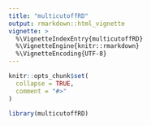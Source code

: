 ```yaml
---
title: "multicutoffRD"
output: rmarkdown::html_vignette
vignette: >
  %\VignetteIndexEntry{multicutoffRD}
  %\VignetteEngine{knitr::rmarkdown}
  %\VignetteEncoding{UTF-8}
---
```


```r
knitr::opts_chunk$set(
  collapse = TRUE,
  comment = "#>"
)
```

```r
library(multicutoffRD)
```
